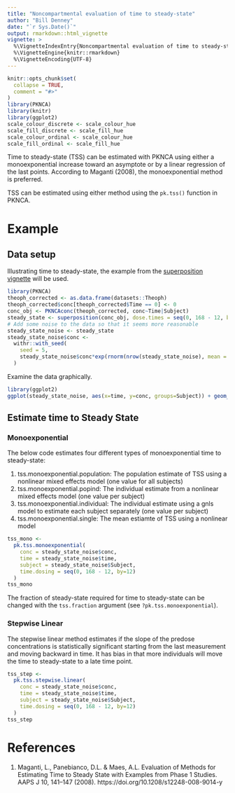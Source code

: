 ```yaml
---
title: "Noncompartmental evaluation of time to steady-state"
author: "Bill Denney"
date: "`r Sys.Date()`"
output: rmarkdown::html_vignette
vignette: >
  %\VignetteIndexEntry{Noncompartmental evaluation of time to steady-state}
  %\VignetteEngine{knitr::rmarkdown}
  %\VignetteEncoding{UTF-8}
---
```


```r
knitr::opts_chunk$set(
  collapse = TRUE,
  comment = "#>"
)
library(PKNCA)
library(knitr)
library(ggplot2)
scale_colour_discrete <- scale_colour_hue
scale_fill_discrete <- scale_fill_hue
scale_colour_ordinal <- scale_colour_hue
scale_fill_ordinal <- scale_fill_hue
```

Time to steady-state (TSS) can be estimated with PKNCA using either a monoexponential
increase toward an asymptote or by a linear regression of the last points.
According to Maganti (2008), the monoexponential method is preferred.

TSS can be estimated using either method using the `pk.tss()` function in PKNCA.

# Example

## Data setup

Illustrating time to steady-state, the example from the
[superposition vignette](v20-superposition.html) will be used.

```r
library(PKNCA)
theoph_corrected <- as.data.frame(datasets::Theoph)
theoph_corrected$conc[theoph_corrected$Time == 0] <- 0
conc_obj <- PKNCAconc(theoph_corrected, conc~Time|Subject)
steady_state <- superposition(conc_obj, dose.times = seq(0, 168 - 12, by=12), tau=168, n.tau=1)
# Add some noise to the data so that it seems more reasonable
steady_state_noise <- steady_state
steady_state_noise$conc <-
  withr::with_seed(
    seed = 5,
    steady_state_noise$conc*exp(rnorm(nrow(steady_state_noise), mean = 0, sd = 0.1))
  )
```

Examine the data graphically.

```r
library(ggplot2)
ggplot(steady_state_noise, aes(x=time, y=conc, groups=Subject)) + geom_line()
```

## Estimate time to Steady State

### Monoexponential

The below code estimates four different types of monoexponential time to
steady-state:

1. tss.monoexponential.population: The population estimate of TSS using a nonlinear mixed effects model (one value for all subjects)
2. tss.monoexponential.popind: The individual estimate from a nonlinear mixed effects model (one value per subject)
3. tss.monoexponential.individual: The individual estimate using a gnls model to estimate each subject separately (one value per subject)
4. tss.monoexponential.single: The mean estiamte of TSS using a nonlinear model

```r
tss_mono <-
  pk.tss.monoexponential(
    conc = steady_state_noise$conc,
    time = steady_state_noise$time,
    subject = steady_state_noise$Subject,
    time.dosing = seq(0, 168 - 12, by=12)
  )
tss_mono
```

The fraction of steady-state required for time to steady-state can be changed
with the `tss.fraction` argument (see `?pk.tss.monoexponential`).

### Stepwise Linear

The stepwise linear method estimates if the slope of the predose concentrations
is statistically significant starting from the last measurement and moving
backward in time.  It has bias in that more individuals will move the time to
steady-state to a late time point.

```r
tss_step <-
  pk.tss.stepwise.linear(
    conc = steady_state_noise$conc,
    time = steady_state_noise$time,
    subject = steady_state_noise$Subject,
    time.dosing = seq(0, 168 - 12, by=12)
  )
tss_step
```

# References

1. Maganti, L., Panebianco, D.L. & Maes, A.L. Evaluation of Methods for Estimating Time to Steady State with Examples from Phase 1 Studies. AAPS J 10, 141–147 (2008). https://doi.org/10.1208/s12248-008-9014-y

